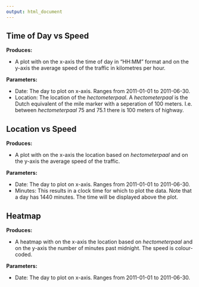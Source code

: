 ---
output: html_document
---


## Time of Day vs Speed

**Produces:**  

- A plot with on the x-axis the time of day in "HH:MM" format and on the y-axis the average speed of the traffic in kilometres per hour.

**Parameters:**

- Date: The day to plot on x-axis. Ranges from 2011-01-01 to 2011-06-30.  
- Location: The location of the *hectometerpaal*. A *hectometerpaal* is the Dutch equivalent of the mile marker with a seperation of 100 meters. I.e. between *hectometerpaal* 75 and 75.1 there is 100 meters of highway.

## Location vs Speed

**Produces:**  

- A plot with on the x-axis the location based on *hectometerpaal* and on the y-axis the average speed of the traffic.

**Parameters:**

- Date: The day to plot on x-axis. Ranges from 2011-01-01 to 2011-06-30.  
- Minutes: This results in a clock time for which to plot the data. Note that a day has 1440 minutes. The time will be displayed above the plot.


## Heatmap

**Produces:** 

- A heatmap with on the x-axis the location based on *hectometerpaal* and on the y-axis the number of minutes past midnight. The speed is colour-coded.

**Parameters:** 

- Date: The day to plot on x-axis. Ranges from 2011-01-01 to 2011-06-30.
